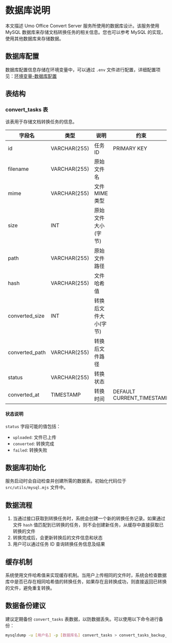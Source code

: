 # 数据库说明

本文描述 Umo Office Convert Server 服务所使用的数据库设计。该服务使用 MySQL 数据库来存储文档转换任务的相关信息。您也可以参考 MySQL 的实现，使用其他数据库来存储数据。

## 数据库配置

数据库配置信息存储在环境变量中，可以通过 `.env` 文件进行配置，详细配置项见：[环境变量-数据库配置](./evn#mysql-数据库配置)

## 表结构

### convert_tasks 表

该表用于存储文档转换任务的信息。

| 字段名         | 类型         | 说明                 | 约束                      |
| -------------- | ------------ | -------------------- | ------------------------- |
| id             | VARCHAR(255) | 任务 ID               | PRIMARY KEY               |
| filename       | VARCHAR(255) | 原始文件名           |                           |
| mime           | VARCHAR(255) | 文件 MIME 类型         |                           |
| size           | INT          | 原始文件大小(字节)   |                           |
| path           | VARCHAR(255) | 原始文件路径         |                           |
| hash           | VARCHAR(255) | 文件哈希值           |                           |
| converted_size | INT          | 转换后文件大小(字节) |                           |
| converted_path | VARCHAR(255) | 转换后文件路径       |                           |
| status         | VARCHAR(255) | 转换状态             |                           |
| converted_at   | TIMESTAMP    | 转换时间             | DEFAULT CURRENT_TIMESTAMP |

#### 状态说明

`status` 字段可能的值包括：

- `uploaded`: 文件已上传
- `converted`: 转换完成
- `failed`: 转换失败

## 数据库初始化

服务启动时会自动检查并创建所需的数据表。初始化代码位于 `src/utils/mysql.mjs` 文件中。

## 数据流程

1. 当通过接口获取到转换任务时，系统会创建一个新的转换任务记录。如果通过文件 `hash` 值匹配到已转换的任务，则不会创建新任务，从缓存中直接获取已转换的文件
2. 转换完成后，会更新转换后的文件信息和状态
3. 用户可以通过任务 ID 查询转换任务信息及结果

## 缓存机制

系统使用文件哈希值来实现缓存机制。当用户上传相同的文件时，系统会检查数据库中是否已存在相同哈希值的转换任务，如果存在且转换成功，则直接返回已转换的文件，避免重复转换。

## 数据备份建议

建议定期备份 `convert_tasks` 表数据，以防数据丢失。可以使用以下命令进行备份：

```bash
mysqldump -u [用户名] -p [数据库名] convert_tasks > convert_tasks_backup_$(date +%Y%m%d).sql
```
